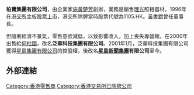 {{Unreferenced|time=2017-10-03T14:24:16+00:00}}
'''柏寶集團有限公司'''，由企業家[[施黃楚芳|施黃楚芳]]創辦{{Fact|time=2017-10-03T14:24:16+00:00}}，業務是銷售[[理光|理光]]照相器材{{Fact|time=2017-10-03T14:24:16+00:00}}，1996年在[[港交所|港交所]]主板[[股票上市|股票上市]]{{Fact|time=2017-10-03T14:24:16+00:00}}，港交所除牌當時股票代號為1105.HK。[[黃書銳|黃書銳]]曾任董事長{{Fact|time=2017-10-03T14:24:16+00:00}}。

但隨著經濟不景氣，零售意欲減低，以致影響收入，加上喪失專營權{{Fact|time=2017-10-03T14:24:16+00:00}}。在2000年出售給[[何柱國_(香港)|何柱國]]{{Fact|time=2017-10-03T14:24:16+00:00}}，改名'''泛華科技集團有限公司'''。2001年1月，泛華科技集團有限公司獲得[[星島集團有限公司|星島集團有限公司]]的控股權，後改名'''[[星島新聞集團|星島新聞集團]]有限公司'''至今。

==外部連結==

[[Category:香港零售商|Category:香港零售商]]
[[Category:香港交易所已除牌公司|Category:香港交易所已除牌公司]]